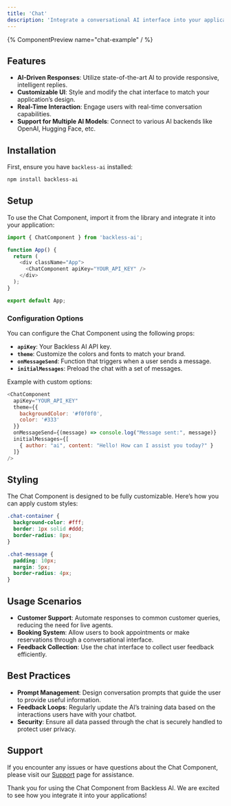 ```yaml
---
title: 'Chat'
description: 'Integrate a conversational AI interface into your applications. This component can handle both predefined responses and dynamic AI-driven conversations, making it versatile for various use cases such as customer support, interactive FAQs, and more.'
---
```


{% ComponentPreview name="chat-example" / %}

## Features

- **AI-Driven Responses**: Utilize state-of-the-art AI to provide responsive, intelligent replies.
- **Customizable UI**: Style and modify the chat interface to match your application’s design.
- **Real-Time Interaction**: Engage users with real-time conversation capabilities.
- **Support for Multiple AI Models**: Connect to various AI backends like OpenAI, Hugging Face, etc.

## Installation

First, ensure you have `backless-ai` installed:

```bash
npm install backless-ai
```

## Setup

To use the Chat Component, import it from the library and integrate it into your application:

```javascript
import { ChatComponent } from 'backless-ai';

function App() {
  return (
    <div className="App">
      <ChatComponent apiKey="YOUR_API_KEY" />
    </div>
  );
}

export default App;
```

### Configuration Options

You can configure the Chat Component using the following props:

- **`apiKey`**: Your Backless AI API key.
- **`theme`**: Customize the colors and fonts to match your brand.
- **`onMessageSend`**: Function that triggers when a user sends a message.
- **`initialMessages`**: Preload the chat with a set of messages.

Example with custom options:

```javascript
<ChatComponent
  apiKey="YOUR_API_KEY"
  theme={{
    backgroundColor: '#f0f0f0',
    color: '#333'
  }}
  onMessageSend={(message) => console.log("Message sent:", message)}
  initialMessages={[
    { author: "ai", content: "Hello! How can I assist you today?" }
  ]}
/>
```

## Styling

The Chat Component is designed to be fully customizable. Here’s how you can apply custom styles:

```css
.chat-container {
  background-color: #fff;
  border: 1px solid #ddd;
  border-radius: 8px;
}

.chat-message {
  padding: 10px;
  margin: 5px;
  border-radius: 4px;
}
```

## Usage Scenarios

- **Customer Support**: Automate responses to common customer queries, reducing the need for live agents.
- **Booking System**: Allow users to book appointments or make reservations through a conversational interface.
- **Feedback Collection**: Use the chat interface to collect user feedback efficiently.

## Best Practices

- **Prompt Management**: Design conversation prompts that guide the user to provide useful information.
- **Feedback Loops**: Regularly update the AI’s training data based on the interactions users have with your chatbot.
- **Security**: Ensure all data passed through the chat is securely handled to protect user privacy.

## Support

If you encounter any issues or have questions about the Chat Component, please visit our [Support](/docs/support) page for assistance.

Thank you for using the Chat Component from Backless AI. We are excited to see how you integrate it into your applications!